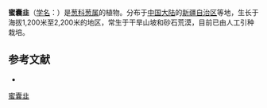 {{Speciesbox
| name = 蜜囊韭
| status = 
| status_system = 
| image =
| genus = Allium
| species = subtilissimum
| authority = Ledeb.
}}

'''蜜囊韭'''（[[学名|学名]]：{{lang|la|''Allium subtilissimum''}}）是[[葱科|葱科]][[葱属|葱属]]的植物。分布于[[中国大陆|中国大陆]]的[[新疆自治区|新疆自治区]]等地，生长于海拔1,200米至2,200米的地区，常生于干旱山坡和砂石荒漠，目前已由人工引种栽培。

== 参考文献 ==
<div class="references-small">
* {{cite web| url =http://www.bioinfo.cn/db05/KmzwSpecies.php?action=view&id=1209| title =蜜囊韭| work =《中国高等植物数据库全库》| publisher =中国科学院微生物研究所| author =昆明植物研究所| accessdate =2009-02-22| deadurl =yes| archiveurl =https://web.archive.org/web/20160305034122/http://www.bioinfo.cn/db05/KmzwSpecies.php?action=view&id=1209| archivedate =2016-03-05| df =}}
</div>
{{Taxonbar|from=Q4268611}}

[[Category:葱属|蜜囊韭]]


{{植物小作品}}